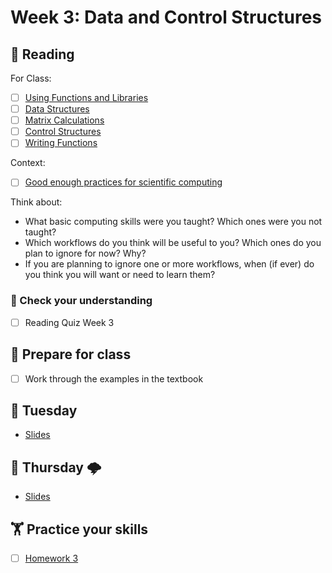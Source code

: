 # Week 3: Data and Control Structures

## 📖 Reading

For Class: 

- [ ] [Using Functions and Libraries](https://srvanderplas.github.io/stat-computing-r-python/part-gen-prog/02-prog-functions.html)
- [ ] [Data Structures](https://srvanderplas.github.io/stat-computing-r-python/part-gen-prog/03-data-struct.html)
- [ ] [Matrix Calculations](https://srvanderplas.github.io/stat-computing-r-python/part-gen-prog/035-matrix-calcs.html)
- [ ] [Control Structures](https://srvanderplas.github.io/stat-computing-r-python/part-gen-prog/04-control-struct.html)
- [ ] [Writing Functions](https://srvanderplas.github.io/stat-computing-r-python/part-gen-prog/05-functions.html)


Context:

- [ ] [Good enough practices for scientific computing](https://unl.alma.exlibrisgroup.com/leganto/public/01UON_LINC/citation/16972940370006387?auth=SAML)

Think about: 

- What basic computing skills were you taught? Which ones were you not taught? 
- Which workflows do you think will be useful to you? Which ones do you plan to ignore for now? Why? 
- If you are planning to ignore one or more workflows, when (if ever) do you think you will want or need to learn them?

### 🎯 Check your understanding

- [ ] Reading Quiz Week 3

## 🥣 Prepare for class

- [ ] Work through the examples in the textbook

## 🌮 Tuesday

- [Slides](../slides/03-fizzing-and-buzzing.qmd)

## 🔨️ Thursday 🌩

- [Slides](../slides/03-fizzing-and-buzzing.qmd)

##  🏋️ Practice your skills

- [ ] [Homework 3](../homework/03.qmd)

